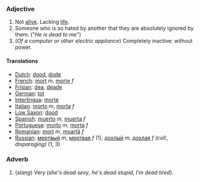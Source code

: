 ===Adjective===

#Not [[alive]].  Lacking [[life]].
#Someone who is so hated by another that they are absolutely ignored by them.  ("''He is dead to me''")
#(''Of a computer or other electric appliance'') Completely inactive: without power.

====Translations====
*[[Dutch]]: [[dood]], [[dode]]
*[[French]]: [[mort]] ''m'', [[morte]] ''f''
*[[Frisian]]: [[dea]], [[deade]]
*[[German]]: [[tot]]
*[[Interlingua]]: [[morte]]
*[[Italian]]: [[morto]] ''m'', [[morta]] ''f''
*[[Low Saxon]]: [[dood]]
*[[Spanish]]: [[muerto]] ''m'', [[muerta]] ''f''
*[[Portuguese]]: [[morto]] ''m'', [[morta]] ''f''
*[[Romanian]]: [[mort]] ''m'', [[moartă]] ''f''
*[[Russian]]: [[мертвый]] ''m'', [[мертвая]] ''f'' (1); [[дохлый]] ''m'', [[дохлая]] ''f'' ''(coll., disparaging)'' (1, 3)

===Adverb===

#(''slang'') Very (''she's dead sexy'', ''he's dead stupid'', ''I'm dead tired'').